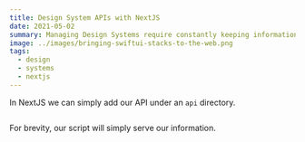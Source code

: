 ```yaml
---
title: Design System APIs with NextJS
date: 2021-05-02
summary: Managing Design Systems require constantly keeping information live and up to date as it evolves. This article will explore creating a centralized API in NextJS to help automate this process.
image: ../images/bringing-swiftui-stacks-to-the-web.png
tags:
  - design
  - systems
  - nextjs
---
```


In NextJS we can simply add our API under an `api` directory.

```js

```

For brevity, our script will simply serve our information.
